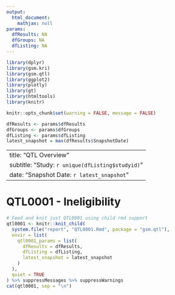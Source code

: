 ```yaml
---
output:
  html_document:
    mathjax: null
params:
  dfResults: NA
  dfGroups: NA
  dfListing: NA
---
```


```r
library(dplyr)
library(gsm.kri)
library(gsm.qtl)
library(ggplot2)
library(plotly)
library(gt)
library(htmltools)
library(knitr)

knitr::opts_chunk$set(warning = FALSE, message = FALSE)

dfResults <- params$dfResults
dfGroups <- params$dfGroups
dfListing <- params$dfListing
latest_snapshot = max(dfResults$SnapshotDate)
```

---
title: "QTL Overview"
subtitle: "Study: `r unique(dfListing$studyid)`"
date: "Snapshot Date: `r latest_snapshot`"
---

# QTL0001 - Ineligibility

```r
# Feed and knit just QTL0001 using child rmd support
qtl0001 <- knitr::knit_child(
  system.file("report", "QTL0001.Rmd", package = "gsm.qtl"),
  envir = list(
    qtl0001_params = list(
      dfResults = dfResults,
      dfListing = dfListing,
      latest_snapshot = latest_snapshot
    )
  ),
  quiet = TRUE
) %>% suppressMessages %>% suppressWarnings
cat(qtl0001, sep = "\n")
```
